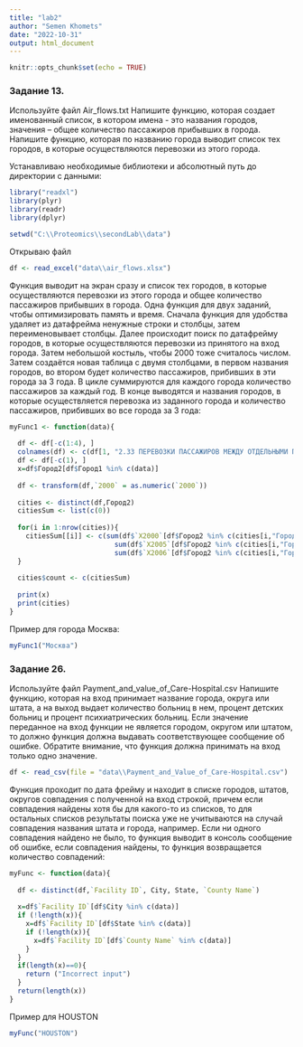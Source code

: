 ---
title: "lab2"
author: "Semen Khomets"
date: "2022-10-31"
output: html_document
---

```{r setup, include=FALSE}
knitr::opts_chunk$set(echo = TRUE)
```
### Задание 13.
Используйте файл Air_flows.txt
Напишите функцию, которая создает именованный список, в котором имена - это названия городов, значения – общее количество пассажиров прибывших в города. Напишите функцию, которая по названию города выводит список тех городов, в которые осуществляются перевозки из этого города.

Устанавливаю необходимые библиотеки и абсолютный путь до директории с данными:
```{r warning=FALSE}
library("readxl")
library(plyr)
library(readr)
library(dplyr)

setwd("C:\\Proteomics\\secondLab\\data")
```
Открываю файл
```{r warning=FALSE}
df <- read_excel("data\\air_flows.xlsx")
```
Функция выводит на экран сразу и список тех городов, в которые осуществляются перевозки из этого города и общее количество пассажиров прибывших в города. Одна функция для двух заданий, чтобы оптимизировать память и время. Сначала функция для удобства удаляет из датафрейма ненужные строки и столбцы, затем переименовывает столбцы. Далее происходит поиск по датафрейму городов, в которые осуществляются перевозки из принятого на вход города. Затем небольшой костыль, чтобы 2000 тоже считалось числом. Затем создаётся новая таблица с двумя столбцами, в первом названия городов, во втором будет количество пассажиров, прибивших в эти города за 3 года. В цикле суммируются для каждого города количество пассажиров за каждый год. В конце выводятся и названия городов, в которые осуществляется перевозка из заданного города и количество пассажиров, прибивших во все города за 3 года:
```{r warning=FALSE}
myFunc1 <- function(data){
  
  df <- df[-c(1:4), ]
  colnames(df) <- c(df[1, "2.33 ПЕРЕВОЗКИ ПАССАЖИРОВ МЕЖДУ ОТДЕЛЬНЫМИ ПАРАМИ ГОРОДОВ ВО ВНУТРЕННЕМ СООБЩЕНИИ"],df[1,"...2"],df[1,"...3"],df[1,"...4"],df[1,"...5"])
  df <- df[-c(1), ]
  x=df$Город2[df$Город1 %in% c(data)]
  
  df <- transform(df,`2000` = as.numeric(`2000`))
  
  cities <- distinct(df,Город2)
  citiesSum <- list(c(0))
  
  for(i in 1:nrow(cities)){
    citiesSum[[i]] <- c(sum(df$`X2000`[df$Город2 %in% c(cities[i,"Город2"])])+
                          sum(df$`X2005`[df$Город2 %in% c(cities[i,"Город2"])])+
                          sum(df$`X2006`[df$Город2 %in% c(cities[i,"Город2"])]))
  }
  
  cities$count <- c(citiesSum)
  
  print(x)
  print(cities)
}
```

Пример для города Москва: 
```{r warning=FALSE}
myFunc1("Москва")
```

### Задание 26.
Используйте файл Payment_and_value_of_Care-Hospital.csv
Напишите функцию, которая на вход принимает название города, округа или штата, а на выход выдает количество больниц в нем, процент детских больниц и процент психиатрических больниц. Если значение переданное на вход функции не является городом, округом или штатом, то должно функция должна выдавать соответствующее сообщение об ошибке. Обратите внимание, что функция должна принимать на вход только одно значение.



```{r warning=FALSE}
df <- read_csv(file = "data\\Payment_and_Value_of_Care-Hospital.csv")
```

Функция проходит по дата фрейму и находит в списке городов, штатов, округов совпадения с полученной на вход строкой, причем если совпадения найдены хотя бы для какого-то из списков, то для остальных списков результаты поиска уже не учитываются на случай совпадения названия штата и города, например. Если ни одного совпадения найдено не было, то функция выводит в консоль сообщение об ошибке, если совпадения найдены, то функция возвращается количество совпадений:
```{r warning=FALSE}
myFunc <- function(data){
  
  df <- distinct(df,`Facility ID`, City, State, `County Name`)
  
  x=df$`Facility ID`[df$City %in% c(data)]
  if (!length(x)){
    x=df$`Facility ID`[df$State %in% c(data)]
    if (!length(x)){
      x=df$`Facility ID`[df$`County Name` %in% c(data)]
    }
  }
  if(length(x)==0){
    return ("Incorrect input")
  }
  return(length(x))
}
```
Пример для HOUSTON
```{r warning=FALSE}
myFunc("HOUSTON")
```

